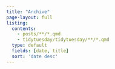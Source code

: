 ```yaml
---
title: "Archive"
page-layout: full
listing: 
  contents:
    - posts/**/*.qmd
    - tidytuesday/tidytuesday/**/*.qmd
  type: default
  fields: [date, title]
  sort: 'date desc'
---
```

